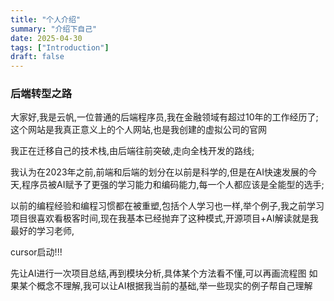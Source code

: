```yaml
---
title: "个人介绍"
summary: "介绍下自己"
date: 2025-04-30
tags: ["Introduction"]
draft: false
---
```


### 后端转型之路
大家好,我是云帆,一位普通的后端程序员,我在金融领域有超过10年的工作经历了; 这个网站是我真正意义上的个人网站,也是我创建的虚拟公司的官网

我正在迁移自己的技术栈,由后端往前突破,走向全栈开发的路线;

我认为在2023年之前,前端和后端的划分在以前是科学的,但是在AI快速发展的今天,程序员被AI赋予了更强的学习能力和编码能力,每一个人都应该是全能型的选手;

以前的编程经验和编程习惯都在被重塑,包括个人学习也一样,举个例子,我之前学习项目很喜欢看极客时间,现在我基本已经抛弃了这种模式,开源项目+AI解读就是我最好的学习老师,

cursor启动!!! 

先让AI进行一次项目总结,再到模块分析,具体某个方法看不懂,可以再画流程图
如果某个概念不理解,我可以让AI根据我当前的基础,举一些现实的例子帮自己理解